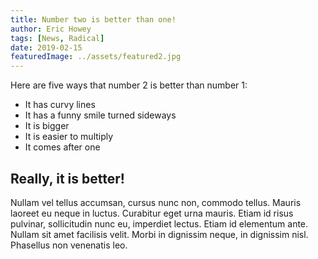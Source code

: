 ```yaml
---
title: Number two is better than one!
author: Eric Howey
tags: [News, Radical]
date: 2019-02-15
featuredImage: ../assets/featured2.jpg
---
```


Here are five ways that number 2 is better than number 1:

- It has curvy lines
- It has a funny smile turned sideways
- It is bigger
- It is easier to multiply
- It comes after one

## Really, it is better!

Nullam vel tellus accumsan, cursus nunc non, commodo tellus. Mauris laoreet eu neque in luctus. Curabitur eget urna mauris. Etiam id risus pulvinar, sollicitudin nunc eu, imperdiet lectus. Etiam id elementum ante. Nullam sit amet facilisis velit. Morbi in dignissim neque, in dignissim nisl. Phasellus non venenatis leo.
